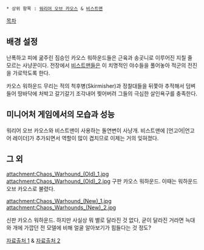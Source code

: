  * 상위 항목 : [[워리어 오브 카오스]] & [[비스트맨]]

{{{+2 '''Chaos Warhounds - Warhounds of Chaos''' }}}
{{{+1 혼돈의 전쟁 사냥개들 }}}

[[목차]]
== 배경 설정 ==
난폭하고 피에 굶주린 짐승인 카오스 워하운드들은 근육과 송곳니로 이루어진 지칠 줄 모르는 사냥꾼이다. 전장에서 [[비스트맨]]들은 이 치명적인 야수들을 풀어놓아 적군의 전진을 가로막도록 한다.

카오스 워하운드 무리는 적의 척후병(Skirmisher)과 정찰대들을 뒤쫓아 추적해서 덤벼들어 땅바닥에 처박고 갈기갈기 조각내어 찢어버려 그들의 극심한 살인욕구를 충족한다. 

== 미니어처 게임에서의 모습과 성능 ==
워리어 오브 카오스와 비스트맨이 사용하는 돌연변이 사냥개. 비스트맨에 [언고어|언고어 레이더]가 추가되면서 역할이 많이 겹치므로 이제는 거의 잊혀졌다.

== 그 외 ==
attachment:Chaos_Warhound_(Old)_1.jpg
attachment:Chaos_Warhound_(Old)_2.jpg
구판 카오스 워하운드. 이때는 워하운드 오브 카오스로 불렸다. 

attachment:Chaos_Warhound_(New)_1.jpg
attachment:Chaos_Warhounds_(New)_2.jpg

신판 카오스 워하운드. 하지만 사실상 뭐 별로 달라진 것 없다, 굳이 달라진 거라면 늑대와 개에 가깝던 전 모델에 비해 얼굴 알아보기가 힘들다는 것 정도?

[http://www.games-workshop.com/en-WW/Chaos-Warhounds  자료출처 1] & [http://whfb.lexicanum.com/wiki/Chaos_Warhound  자료출처 2]

